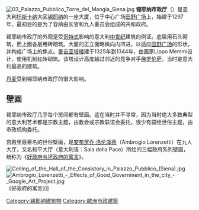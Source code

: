 {{NoteTA
|G1=意大利地名
}}
[[File:03_Palazzo_Pubblico_Torre_del_Mangia_Siena.jpg|thumb]]
'''锡耶纳市政厅'''（{{lang-it|Palazzo Pubblico}}）是意大利[[托斯卡纳|托斯卡纳]]大区[[锡耶纳|锡耶纳]]的一座大厦，位于中心广场[[田野广场|田野广场]]上，始建于1297年，最初目的是为了容纳由长官和九人委员会组成的共和政府。

锡耶纳市政厅的外观是受[[哥特式建筑|哥特式]]影响的意大利[[中世纪|中世纪]]建筑的例证。底层用石头砌筑，而上面各层用砖砌筑。大厦的正立面略微向内凹进，以适应[[田野广场|田野广场]]的形状，并构成广场上的焦点。[[曼吉亚塔楼|曼吉亚塔楼]]建于1325年到1344年，由画家Lippo Memmi设计，使用机制红砖砌筑。该塔设计高度超过邻近的竞争对手[[佛罗伦萨|佛罗伦萨]]，当时是意大利最高的建筑。

[[丹麦|丹麦]]{{le|欧登塞市政厅|Odense City Hall}}受到锡耶纳市政厅的很大影响。

==壁画==
锡耶纳市政厅几乎每个房间都有壁画。这在当时并不寻常，因为当时绝大多数典型的意大利艺术都是宗教主题，由教会或宗教联谊会委托，很少有描绘世俗主题，由市政机构委托。

宫殿里最著名的世俗壁画，是[[安布罗乔·洛伦泽蒂|安布罗乔·洛伦泽蒂]]（Ambrogio Lorenzetti）在九人大厅，又名和平大厅（意大利语：Sala della Pace）所绘的三幅政府系列壁画，统称为《[[好政府与坏政府的寓言|好政府与坏政府的寓言]]》。

[[File:Ceiling_of_the_Hall_of_the_Consistory_in_Palazzo_Pubblico_(Siena).jpg|thumb]]
[[File:Ambrogio_Lorenzetti_-_Effects_of_Good_Government_in_the_city_-_Google_Art_Project.jpg|thumb]] 《好政府的寓言》]]
{{coord|43|19|06|N|11|19|53|E|region:IT_type:landmark_source:dewiki|display=title}}
{{Landmarks of Tuscany}}

[[Category:锡耶纳建筑物|Category:锡耶纳建筑物]]
[[Category:歐洲市政建築|Category:歐洲市政建築]]